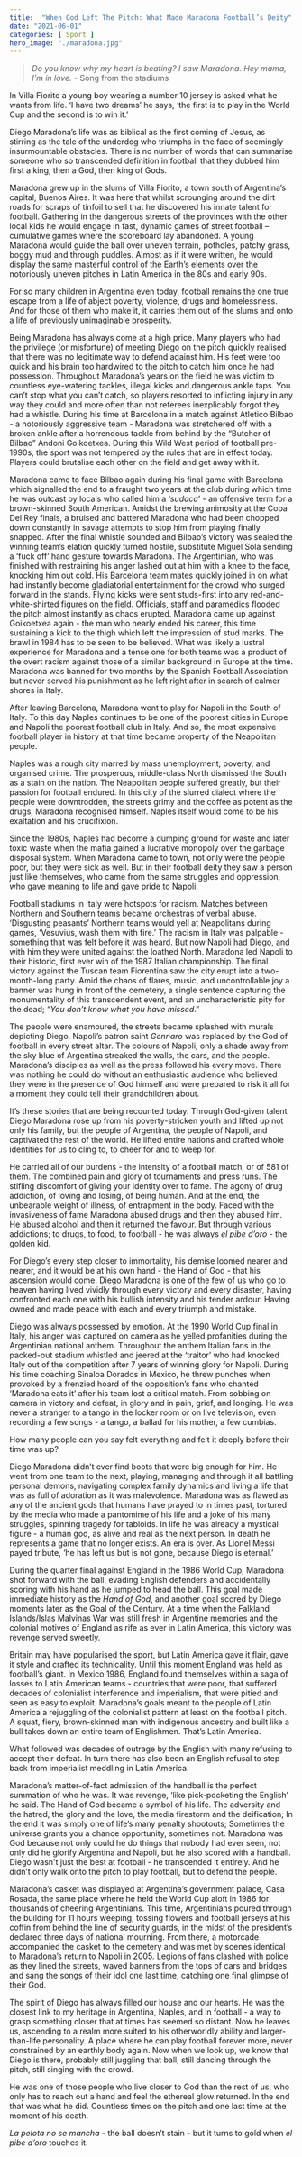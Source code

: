 ```yaml
---
title:  "When God Left The Pitch: What Made Maradona Football’s Deity"
date: "2021-06-01"
categories: [ Sport ]
hero_image: "./maradona.jpg"
---
```

>*Do you know why my heart is beating? I saw Maradona. Hey mama, I’m in love.* - Song from the stadiums


In Villa Fiorito a young boy wearing a number 10 jersey is asked what he wants from life. ‘I have two dreams’ he says, ‘the first is to play in the World Cup and the second is to win it.’

Diego Maradona’s life was as biblical as the first coming of Jesus, as stirring as the tale of the underdog who triumphs in the face of seemingly insurmountable obstacles. There is no number of words that can summarise someone who so transcended definition in football that they dubbed him first a king, then a God, then king of Gods. 

Maradona grew up in the slums of Villa Fiorito, a town south of Argentina’s capital, Buenos Aires. It was here that whilst scrounging around the dirt roads for scraps of tinfoil to sell that he discovered his innate talent for football. Gathering in the dangerous streets of the provinces with the other local kids he would engage in fast, dynamic games of street football – cumulative games where the scoreboard lay abandoned. A young Maradona would guide the ball over uneven terrain, potholes, patchy grass, boggy mud and through puddles. Almost as if it were written, he would display the same masterful control of the Earth’s elements over the notoriously uneven pitches in Latin America in the 80s and early 90s. 

For so many children in Argentina even today, football remains the one true escape from a life of abject poverty, violence, drugs and homelessness. And for those of them who make it, it carries them out of the slums and onto a life of previously unimaginable prosperity. 

Being Maradona has always come at a high price. Many players who had the privilege (or misfortune) of meeting Diego on the pitch quickly realised that there was no legitimate way to defend against him. His feet were too quick and his brain too hardwired to the pitch to catch him once he had possession. Throughout Maradona’s years on the field he was victim to countless eye-watering tackles, illegal kicks and dangerous ankle taps. You can’t stop what you can’t catch, so players resorted to inflicting injury in any way they could and more often than not referees inexplicably forgot they had a whistle. During his time at Barcelona in a match against Atletico Bilbao - a notoriously aggressive team - Maradona was stretchered off with a broken ankle after a horrendous tackle from behind by the “Butcher of Bilbao” Andoni Goikoetxea. During this Wild West period of football pre-1990s, the sport was not tempered by the rules that are in effect today. Players could brutalise each other on the field and get away with it. 

Maradona came to face Bilbao again during his final game with Barcelona which signalled the end to a fraught two years at the club during which time he was outcast by locals who called him a ‘*sudaca*’ - an offensive term for a brown-skinned South American. Amidst the brewing animosity at the Copa Del Rey finals, a bruised and battered Maradona who had been chopped down constantly in savage attempts to stop him from playing finally snapped. After the final whistle sounded and Bilbao’s victory was sealed the winning team’s elation quickly turned hostile, substitute Miguel Sola sending a ‘fuck off’ hand gesture towards Maradona. The Argentinian, who was finished with restraining his anger lashed out at him with a knee to the face, knocking him out cold. His Barcelona team mates quickly joined in on what had instantly become gladiatorial entertainment for the crowd who surged forward in the stands. Flying kicks were sent studs-first into any red-and-white-shirted figures on the field. Officials, staff and paramedics flooded the pitch almost instantly as chaos erupted. Maradona came up against Goikoetxea again - the man who nearly ended his career, this time sustaining a kick to the thigh which left the impression of stud marks. The brawl in 1984 has to be seen to be believed. What was likely a lustral experience for Maradona and a tense one for both teams was a product of the overt racism against those of a similar background in Europe at the time. Maradona was banned for two months by the Spanish Football Association but never served his punishment as he left right after in search of calmer shores in Italy. 

After leaving Barcelona, Maradona went to play for Napoli in the South of Italy. To this day Naples continues to be one of the poorest cities in Europe and Napoli the poorest football club in Italy. And so, the most expensive football player in history at that time became property of the Neapolitan people. 

Naples was a rough city marred by mass unemployment, poverty, and organised crime. The prosperous, middle-class North dismissed the South as a stain on the nation. The Neapolitan people suffered greatly, but their passion for football endured. In this city of the slurred dialect where the people were downtrodden, the streets grimy and the coffee as potent as the drugs, Maradona recognised himself. Naples itself would come to be his exaltation and his crucifixion. 

Since the 1980s, Naples had become a dumping ground for waste and later toxic waste when the mafia gained a lucrative monopoly over the garbage disposal system. When Maradona came to town, not only were the people poor, but they were sick as well. But in their football deity they saw a person just like themselves, who came from the same struggles and oppression, who gave meaning to life and gave pride to Napoli. 

Football stadiums in Italy were hotspots for racism. Matches between Northern and Southern teams became orchestras of verbal abuse. ‘Disgusting peasants’ Northern teams would yell at Neapolitans during games, ‘Vesuvius, wash them with fire.’ The racism in Italy was palpable - something that was felt before it was heard. But now Napoli had Diego, and with him they were united against the loathed North. Maradona led Napoli to their historic, first ever win of the 1987 Italian championship. The final victory against the Tuscan team Fiorentina saw the city erupt into a two-month-long party. Amid the chaos of flares, music, and uncontrollable joy a banner was hung in front of the cemetery, a single sentence capturing the monumentality of this transcendent event, and an uncharacteristic pity for the dead; “*You don’t know what you have missed*.”

The people were enamoured, the streets became splashed with murals depicting Diego. Napoli’s patron saint *Gennaro* was replaced by the God of football in every street altar. The colours of Napoli, only a shade away from the sky blue of Argentina streaked the walls, the cars, and the people. Maradona’s disciples as well as the press followed his every move. There was nothing he could do without an enthusiastic audience who believed they were in the presence of God himself and were prepared to risk it all for a moment they could tell their grandchildren about. 

It’s these stories that are being recounted today. Through God-given talent Diego Maradona rose up from his poverty-stricken youth and lifted up not only his family, but the people of Argentina, the people of Napoli, and captivated the rest of the world. He lifted entire nations and crafted whole identities for us to cling to, to cheer for and to weep for. 

He carried all of our burdens - the intensity of a football match, or of 581 of them. The combined pain and glory of tournaments and press runs. The stifling discomfort of giving your identity over to fame. The agony of drug addiction, of loving and losing, of being human. And at the end, the unbearable weight of illness, of entrapment in the body. Faced with the invasiveness of fame Maradona abused drugs and then they abused him. He abused alcohol and then it returned the favour. But through various addictions; to drugs, to food, to football - he was always *el pibe d’oro* - the golden kid. 

For Diego’s every step closer to immortality, his demise loomed nearer and nearer, and it would be at his own hand - the Hand of God - that his ascension would come. Diego Maradona is one of the few of us who go to heaven having lived vividly through every victory and every disaster, having confronted each one with his bullish intensity and his tender ardour. Having owned and made peace with each and every triumph and mistake.

Diego was always possessed by emotion. At the 1990 World Cup final in Italy, his anger was captured on camera as he yelled profanities during the Argentinian national anthem. Throughout the anthem Italian fans in the packed-out stadium whistled and jeered at the ‘traitor’ who had knocked Italy out of the competition after 7 years of winning glory for Napoli. During his time coaching Sinaloa Dorados in Mexico, he threw punches when provoked by a frenzied hoard of the opposition’s fans who chanted ‘Maradona eats it’ after his team lost a critical match. From sobbing on camera in victory and defeat, in glory and in pain, grief, and longing. He was never a stranger to a tango in the locker room or on live television, even recording a few songs - a tango, a ballad for his mother, a few cumbias. 

How many people can you say felt everything and felt it deeply before their time was up? 

Diego Maradona didn’t ever find boots that were big enough for him. He went from one team to the next, playing, managing and through it all battling personal demons, navigating complex family dynamics and living a life that was as full of adoration as it was malevolence. Maradona was as flawed as any of the ancient gods that humans have prayed to in times past, tortured by the media who made a pantomime of his life and a joke of his many struggles, spinning tragedy for tabloids. In life he was already a mystical figure - a human god, as alive and real as the next person. In death he represents a game that no longer exists. An era is over. As Lionel Messi payed tribute, ‘he has left us but is not gone, because Diego is eternal.’ 

During the quarter final against England in the 1986 World Cup, Maradona shot forward with the ball, evading English defenders and accidentally scoring with his hand as he jumped to head the ball. This goal made immediate history as the *Hand of God*, and another goal scored by Diego moments later as the Goal of the Century. At a time when the Falkland Islands/Islas Malvinas War was still fresh in Argentine memories and the colonial motives of England as rife as ever in Latin America, this victory was revenge served sweetly.

Britain may have popularised the sport, but Latin America gave it flair, gave it style and crafted its technicality. Until this moment England was held as football’s giant. In Mexico 1986, England found themselves within a saga of losses to Latin American teams - countries that were poor, that suffered decades of colonialist interference and imperialism, that were pitied and seen as easy to exploit. Maradona’s goals meant to the people of Latin America a rejuggling of the colonialist pattern at least on the football pitch. A squat, fiery, brown-skinned man with indigenous ancestry and built like a bull takes down an entire team of Englishmen. That’s Latin America. 

What followed was decades of outrage by the English with many refusing to accept their defeat. In turn there has also been an English refusal to step back from imperialist meddling in Latin America. 

Maradona’s matter-of-fact admission of the handball is the perfect summation of who he was. It was revenge, ‘like pick-pocketing the English’ he said. The Hand of God became a symbol of his life. The adversity and the hatred, the glory and the love, the media firestorm and the deification; In the end it was simply one of life’s many penalty shootouts; Sometimes the universe grants you a chance opportunity, sometimes not. Maradona was God because not only could he do things that nobody had ever seen, not only did he glorify Argentina and Napoli, but he also scored with a handball. Diego wasn't just the best at football - he transcended it entirely. And he didn’t only walk onto the pitch to play football, but to defend the people. 

Maradona’s casket was displayed at Argentina’s government palace, Casa Rosada, the same place where he held the World Cup aloft in 1986 for thousands of cheering Argentinians. This time, Argentinians poured through the building for 11 hours weeping, tossing flowers and football jerseys at his coffin from behind the line of security guards, in the midst of the president’s declared three days of national mourning. From there, a motorcade accompanied the casket to the cemetery and was met by scenes identical to Maradona’s return to Napoli in 2005. Legions of fans clashed with police as they lined the streets, waved banners from the tops of cars and bridges and sang the songs of their idol one last time, catching one final glimpse of their God.

The spirit of Diego has always filled our house and our hearts. He was the closest link to my heritage in Argentina, Naples, and in football - a way to grasp something closer that at times has seemed so distant. Now he leaves us, ascending to a realm more suited to his otherworldly ability and larger-than-life personality. A place where he can play football forever more, never constrained by an earthly body again. Now when we look up, we know that Diego is there, probably still juggling that ball, still dancing through the pitch, still singing with the crowd. 

He was one of those people who live closer to God than the rest of us, who only has to reach out a hand and feel the ethereal glow returned. In the end that was what he did. Countless times on the pitch and one last time at the moment of his death. 

*La pelota no se mancha* - the ball doesn’t stain - but it turns to gold when *el pibe d’oro* touches it.
